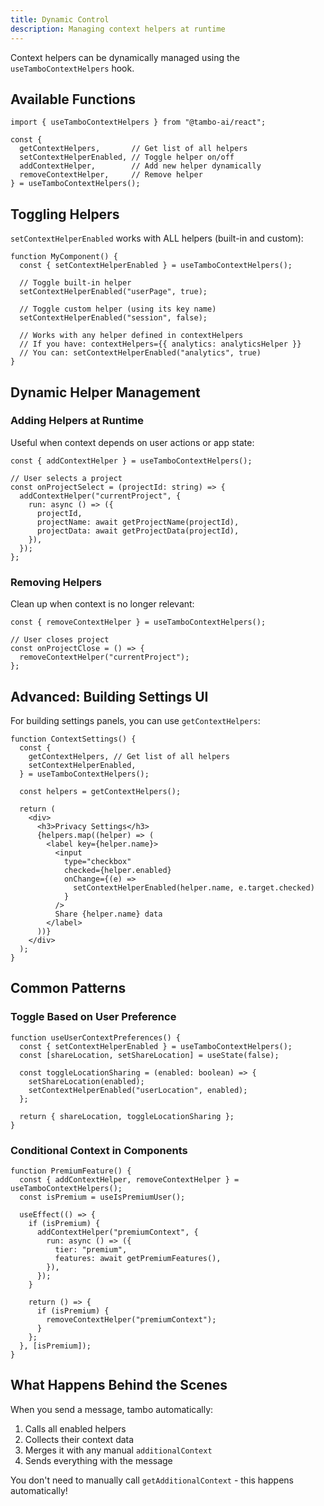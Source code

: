 ```yaml
---
title: Dynamic Control
description: Managing context helpers at runtime
---
```


Context helpers can be dynamically managed using the `useTamboContextHelpers` hook.

## Available Functions

```tsx
import { useTamboContextHelpers } from "@tambo-ai/react";

const {
  getContextHelpers,       // Get list of all helpers
  setContextHelperEnabled, // Toggle helper on/off
  addContextHelper,        // Add new helper dynamically
  removeContextHelper,     // Remove helper
} = useTamboContextHelpers();
```

## Toggling Helpers

`setContextHelperEnabled` works with ALL helpers (built-in and custom):

```tsx
function MyComponent() {
  const { setContextHelperEnabled } = useTamboContextHelpers();

  // Toggle built-in helper
  setContextHelperEnabled("userPage", true);

  // Toggle custom helper (using its key name)
  setContextHelperEnabled("session", false);

  // Works with any helper defined in contextHelpers
  // If you have: contextHelpers={{ analytics: analyticsHelper }}
  // You can: setContextHelperEnabled("analytics", true)
}
```

## Dynamic Helper Management

### Adding Helpers at Runtime

Useful when context depends on user actions or app state:

```tsx
const { addContextHelper } = useTamboContextHelpers();

// User selects a project
const onProjectSelect = (projectId: string) => {
  addContextHelper("currentProject", {
    run: async () => ({
      projectId,
      projectName: await getProjectName(projectId),
      projectData: await getProjectData(projectId),
    }),
  });
};
```

### Removing Helpers

Clean up when context is no longer relevant:

```tsx
const { removeContextHelper } = useTamboContextHelpers();

// User closes project
const onProjectClose = () => {
  removeContextHelper("currentProject");
};
```

## Advanced: Building Settings UI

For building settings panels, you can use `getContextHelpers`:

```tsx
function ContextSettings() {
  const {
    getContextHelpers, // Get list of all helpers
    setContextHelperEnabled,
  } = useTamboContextHelpers();

  const helpers = getContextHelpers();

  return (
    <div>
      <h3>Privacy Settings</h3>
      {helpers.map((helper) => (
        <label key={helper.name}>
          <input
            type="checkbox"
            checked={helper.enabled}
            onChange={(e) =>
              setContextHelperEnabled(helper.name, e.target.checked)
            }
          />
          Share {helper.name} data
        </label>
      ))}
    </div>
  );
}
```

## Common Patterns

### Toggle Based on User Preference

```tsx
function useUserContextPreferences() {
  const { setContextHelperEnabled } = useTamboContextHelpers();
  const [shareLocation, setShareLocation] = useState(false);

  const toggleLocationSharing = (enabled: boolean) => {
    setShareLocation(enabled);
    setContextHelperEnabled("userLocation", enabled);
  };

  return { shareLocation, toggleLocationSharing };
}
```

### Conditional Context in Components

```tsx
function PremiumFeature() {
  const { addContextHelper, removeContextHelper } = useTamboContextHelpers();
  const isPremium = useIsPremiumUser();

  useEffect(() => {
    if (isPremium) {
      addContextHelper("premiumContext", {
        run: async () => ({
          tier: "premium",
          features: await getPremiumFeatures(),
        }),
      });
    }

    return () => {
      if (isPremium) {
        removeContextHelper("premiumContext");
      }
    };
  }, [isPremium]);
}
```

## What Happens Behind the Scenes

When you send a message, tambo automatically:

1. Calls all enabled helpers
2. Collects their context data
3. Merges it with any manual `additionalContext`
4. Sends everything with the message

You don't need to manually call `getAdditionalContext` - this happens automatically!